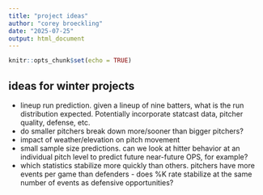 ```yaml
---
title: "project ideas"
author: "corey broeckling"
date: "2025-07-25"
output: html_document
---
```


```r
knitr::opts_chunk$set(echo = TRUE)
```

## ideas for winter projects

 - lineup run prediction.  given a lineup of nine batters, what is the run distribution expected.  Potentially incorporate statcast data, pitcher quality, defense, etc.  
 - do smaller pitchers break down more/sooner than bigger pitchers? 
 - impact of weather/elevation on pitch movement
 - small sample size predictions.  can we look at hitter behavior at an individual pitch level to predict future near-future OPS, for example? 
 - which statistics stabilize more quickly than others.  pitchers have more events per game than defenders - does %K rate stabilize at the same number of events as defensive opportunities?  